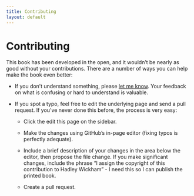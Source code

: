 ```yaml
---
title: Contributing
layout: default
---
```


# Contributing

This book has been developed in the open, and it wouldn't be nearly as good 
without your contributions. There are a number of ways you can help make the
book even better:

* If you don't understand something, please 
  [let me know](mailto:h.wickham@gmail.com). Your feedback on what is confusing
  or hard to understand is valuable.

* If you spot a typo, feel free to edit the underlying page and send a pull 
  request. If you've never done this before, the process is very easy: 
  
    * Click the edit this page on the sidebar.
  
    * Make the changes using GitHub's in-page editor (fixing typos is
      perfectly adequate).
      
    * Include a brief description of your changes in the area below the
      editor, then propose the file change. If you make significant changes,
      include the phrase "I assign the copyright of this contribution to
      Hadley Wickham" - I need this so I can publish the printed book.
    
    * Create a pull request.
